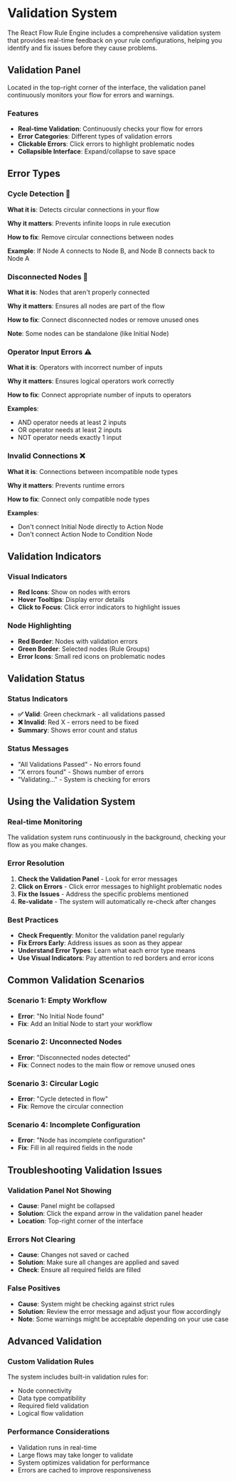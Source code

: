 # Validation System

The React Flow Rule Engine includes a comprehensive validation system that provides real-time feedback on your rule configurations, helping you identify and fix issues before they cause problems.

## Validation Panel

Located in the top-right corner of the interface, the validation panel continuously monitors your flow for errors and warnings.

### Features

- **Real-time Validation**: Continuously checks your flow for errors
- **Error Categories**: Different types of validation errors
- **Clickable Errors**: Click errors to highlight problematic nodes
- **Collapsible Interface**: Expand/collapse to save space

## Error Types

### Cycle Detection 🔄

**What it is**: Detects circular connections in your flow

**Why it matters**: Prevents infinite loops in rule execution

**How to fix**: Remove circular connections between nodes

**Example**: If Node A connects to Node B, and Node B connects back to Node A

### Disconnected Nodes 🔌

**What it is**: Nodes that aren't properly connected

**Why it matters**: Ensures all nodes are part of the flow

**How to fix**: Connect disconnected nodes or remove unused ones

**Note**: Some nodes can be standalone (like Initial Node)

### Operator Input Errors ⚠️

**What it is**: Operators with incorrect number of inputs

**Why it matters**: Ensures logical operators work correctly

**How to fix**: Connect appropriate number of inputs to operators

**Examples**:

- AND operator needs at least 2 inputs
- OR operator needs at least 2 inputs
- NOT operator needs exactly 1 input

### Invalid Connections ❌

**What it is**: Connections between incompatible node types

**Why it matters**: Prevents runtime errors

**How to fix**: Connect only compatible node types

**Examples**:

- Don't connect Initial Node directly to Action Node
- Don't connect Action Node to Condition Node

## Validation Indicators

### Visual Indicators

- **Red Icons**: Show on nodes with errors
- **Hover Tooltips**: Display error details
- **Click to Focus**: Click error indicators to highlight issues

### Node Highlighting

- **Red Border**: Nodes with validation errors
- **Green Border**: Selected nodes (Rule Groups)
- **Error Icons**: Small red icons on problematic nodes

## Validation Status

### Status Indicators

- **✅ Valid**: Green checkmark - all validations passed
- **❌ Invalid**: Red X - errors need to be fixed
- **Summary**: Shows error count and status

### Status Messages

- "All Validations Passed" - No errors found
- "X errors found" - Shows number of errors
- "Validating..." - System is checking for errors

## Using the Validation System

### Real-time Monitoring

The validation system runs continuously in the background, checking your flow as you make changes.

### Error Resolution

1. **Check the Validation Panel** - Look for error messages
2. **Click on Errors** - Click error messages to highlight problematic nodes
3. **Fix the Issues** - Address the specific problems mentioned
4. **Re-validate** - The system will automatically re-check after changes

### Best Practices

- **Check Frequently**: Monitor the validation panel regularly
- **Fix Errors Early**: Address issues as soon as they appear
- **Understand Error Types**: Learn what each error type means
- **Use Visual Indicators**: Pay attention to red borders and error icons

## Common Validation Scenarios

### Scenario 1: Empty Workflow

- **Error**: "No Initial Node found"
- **Fix**: Add an Initial Node to start your workflow

### Scenario 2: Unconnected Nodes

- **Error**: "Disconnected nodes detected"
- **Fix**: Connect nodes to the main flow or remove unused ones

### Scenario 3: Circular Logic

- **Error**: "Cycle detected in flow"
- **Fix**: Remove the circular connection

### Scenario 4: Incomplete Configuration

- **Error**: "Node has incomplete configuration"
- **Fix**: Fill in all required fields in the node

## Troubleshooting Validation Issues

### Validation Panel Not Showing

- **Cause**: Panel might be collapsed
- **Solution**: Click the expand arrow in the validation panel header
- **Location**: Top-right corner of the interface

### Errors Not Clearing

- **Cause**: Changes not saved or cached
- **Solution**: Make sure all changes are applied and saved
- **Check**: Ensure all required fields are filled

### False Positives

- **Cause**: System might be checking against strict rules
- **Solution**: Review the error message and adjust your flow accordingly
- **Note**: Some warnings might be acceptable depending on your use case

## Advanced Validation

### Custom Validation Rules

The system includes built-in validation rules for:

- Node connectivity
- Data type compatibility
- Required field validation
- Logical flow validation

### Performance Considerations

- Validation runs in real-time
- Large flows may take longer to validate
- System optimizes validation for performance
- Errors are cached to improve responsiveness
